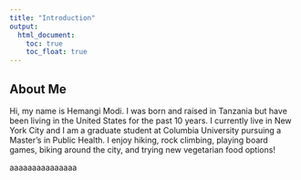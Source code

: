 ```yaml
---
title: "Introduction"
output: 
  html_document:
    toc: true
    toc_float: true
---
```


## About Me

Hi, my name is Hemangi Modi. I was born and raised in Tanzania but have been living in the United States for the past 10 years. I currently live in New York City and I am a graduate student at Columbia University pursuing a Master's in Public Health. I enjoy hiking, rock climbing, playing board games, biking around the city, and trying new vegetarian food options!

aaaaaaaaaaaaaaa